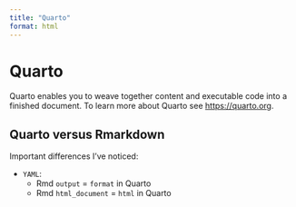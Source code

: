 ```yaml
---
title: "Quarto"
format: html
---
```


# Quarto

Quarto enables you to weave together content and executable code into a finished document. To learn more about Quarto see <https://quarto.org>.

## Quarto versus Rmarkdown

Important differences I've noticed:

- `YAML`:
  + Rmd `output` = `format` in Quarto
  + Rmd `html_document` = `html` in Quarto